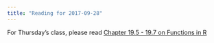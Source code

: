 ```yaml
---
title: "Reading for 2017-09-28"
---
```


For Thursday's class, please read [Chapter 19.5 - 19.7 on Functions in R](http://r4ds.had.co.nz/functions.html#function-arguments)